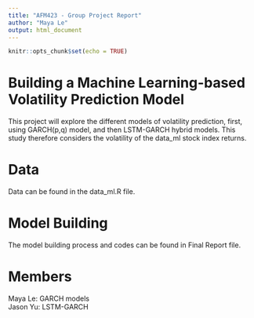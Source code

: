 ```yaml
---
title: "AFM423 - Group Project Report"
author: "Maya Le"
output: html_document
---
```


```r
knitr::opts_chunk$set(echo = TRUE)
```

# Building a Machine Learning-based Volatility Prediction Model  
  
This project will explore the different models of volatility prediction, first, using GARCH(p,q) model, and then LSTM-GARCH hybrid models. This study therefore considers the volatility of the data_ml stock index returns. 
  
# Data  
  
Data can be found in the data_ml.R file.  
  
# Model Building  
  
The model building process and codes can be found in Final Report file.  

# Members  
  
Maya Le: GARCH models  
Jason Yu: LSTM-GARCH  



